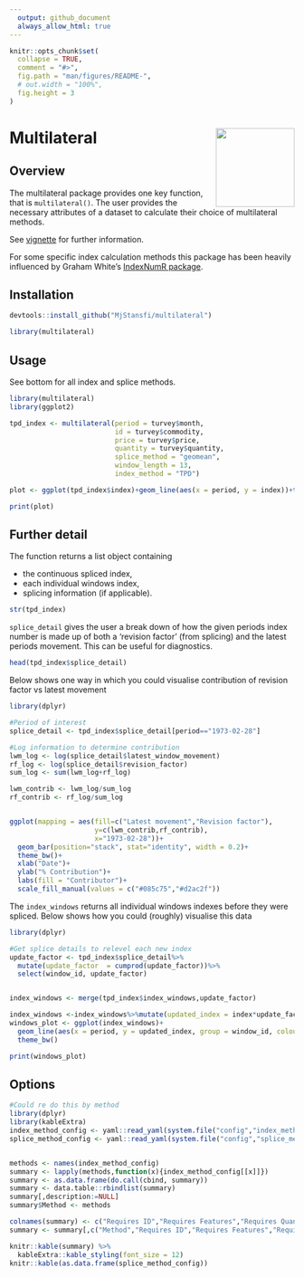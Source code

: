 ```yaml
---
  output: github_document
  always_allow_html: true
---
```



```r
knitr::opts_chunk$set(
  collapse = TRUE,
  comment = "#>",
  fig.path = "man/figures/README-",
  # out.width = "100%",
  fig.height = 3
)
```

# Multilateral <img src='man/figures/logo-v2.png' align="right" height="139" />

## Overview

The multilateral package provides one key function, that is `multilateral()`.
The user provides the necessary attributes of a dataset to calculate their choice of multilateral methods.

See [vignette](https://htmlpreview.github.io/?https://github.com/MjStansfi/multilateral/blob/main/doc/multilateral.html) for further information.

For some specific index calculation methods this package has been heavily influenced by Graham White's [IndexNumR package](https://github.com/grahamjwhite/IndexNumR). 



## Installation

```r
devtools::install_github("MjStansfi/multilateral")

library(multilateral)
```

## Usage

See bottom for all index and splice methods.

```r
library(multilateral)
library(ggplot2)

tpd_index <- multilateral(period = turvey$month,
                          id = turvey$commodity,
                          price = turvey$price,
                          quantity = turvey$quantity,
                          splice_method = "geomean",
                          window_length = 13,
                          index_method = "TPD")

plot <- ggplot(tpd_index$index)+geom_line(aes(x = period, y = index))+theme_bw()

print(plot)

```

## Further detail

The function returns a list object containing 

* the continuous spliced index,
* each individual windows index,
* splicing information (if applicable).

```r
str(tpd_index) 
```


`splice_detail` gives the user a break down of how the given periods index number is made up of both a 'revision factor' (from splicing) and the latest periods movement. This can be useful for diagnostics. 

```r
head(tpd_index$splice_detail)
```

Below shows one way in which you could visualise contribution of revision factor vs latest movement
```r
library(dplyr)

#Period of interest
splice_detail <- tpd_index$splice_detail[period=="1973-02-28"]

#Log information to determine contribution
lwm_log <- log(splice_detail$latest_window_movement)
rf_log <- log(splice_detail$revision_factor)
sum_log <- sum(lwm_log+rf_log)

lwm_contrib <- lwm_log/sum_log
rf_contrib <- rf_log/sum_log


ggplot(mapping = aes(fill=c("Latest movement","Revision factor"),
                     y=c(lwm_contrib,rf_contrib),
                     x="1973-02-28"))+
  geom_bar(position="stack", stat="identity", width = 0.2)+
  theme_bw()+
  xlab("Date")+
  ylab("% Contribution")+
  labs(fill = "Contributor")+
  scale_fill_manual(values = c("#085c75","#d2ac2f"))


```

The `index_windows` returns all individual windows indexes before they were spliced. Below shows how you could (roughly) visualise this data
```r
library(dplyr)

#Get splice details to relevel each new index
update_factor <- tpd_index$splice_detail%>%
  mutate(update_factor  = cumprod(update_factor))%>%
  select(window_id, update_factor)


index_windows <- merge(tpd_index$index_windows,update_factor)

index_windows <-index_windows%>%mutate(updated_index = index*update_factor)
windows_plot <- ggplot(index_windows)+
  geom_line(aes(x = period, y = updated_index, group = window_id, colour = window_id))+
  theme_bw()

print(windows_plot)
```


## Options

```r
#Could re do this by method
library(dplyr)
library(kableExtra)
index_method_config <- yaml::read_yaml(system.file("config","index_method_config.yaml", package = "multilateral"))
splice_method_config <- yaml::read_yaml(system.file("config","splice_method_config.yaml", package = "multilateral"))


methods <- names(index_method_config)
summary <- lapply(methods,function(x){index_method_config[[x]]})
summary <- as.data.frame(do.call(cbind, summary)) 
summary <- data.table::rbindlist(summary)
summary[,description:=NULL]
summary$Method <- methods

colnames(summary) <- c("Requires ID","Requires Features","Requires Quantity","Requires Weight","Can Restrict to Matched Sample","Method")
summary <- summary[,c("Method","Requires ID","Requires Features","Requires Quantity","Requires Weight","Can Restrict to Matched Sample")]

knitr::kable(summary) %>%
  kableExtra::kable_styling(font_size = 12)
knitr::kable(as.data.frame(splice_method_config)) 

```
